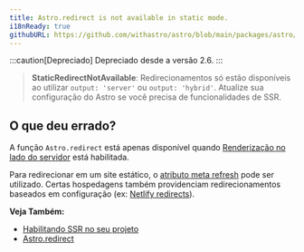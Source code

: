 ```yaml
---
title: Astro.redirect is not available in static mode.
i18nReady: true
githubURL: https://github.com/withastro/astro/blob/main/packages/astro/src/core/errors/errors-data.ts
---
```


:::caution[Depreciado]
Depreciado desde a versão 2.6.
:::

> **StaticRedirectNotAvailable**: Redirecionamentos só estão disponíveis ao utilizar `output: 'server'` ou `output: 'hybrid'`. Atualize sua configuração do Astro se você precisa de funcionalidades de SSR.

## O que deu errado?
A função `Astro.redirect` está apenas disponível quando [Renderização no lado do servidor](/pt-br/guides/server-side-rendering/) está habilitada.

Para redirecionar em um site estático, o [atributo meta refresh](https://developer.mozilla.org/pt-BR/docs/Web/HTML/Element/meta) pode ser utilizado. Certas hospedagens também providenciam redirecionamentos baseados em configuração (ex: [Netlify redirects](https://docs.netlify.com/routing/redirects/)).

**Veja Também:**
-  [Habilitando SSR no seu projeto](/pt-br/guides/server-side-rendering/)
-  [Astro.redirect](/pt-br/reference/api-reference/#astroredirect)


